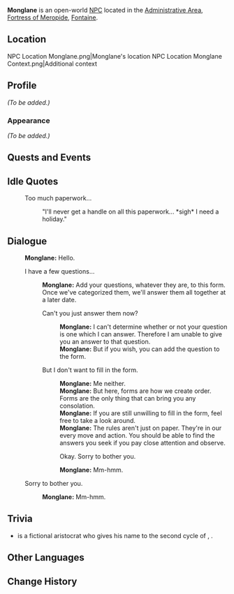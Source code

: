 {{Meta
<!-- Remove this template after adding the missing info -->
|missing_NPC_profile  = yes
}}
{{Character Infobox
|type             = Open-World NPC
|image            = NPC Monglane.png
|realname         = <!-- Optional, if different from in-game name -->
|deceased         = <!-- Past (for deceased prior to events of the game) or free response -->
|region           = Fontaine
|location         = Fontaine
|affiliation      = Fortress of Meropide
|title            = Fortress of Meropide Receptionist

|ancestry         = <!-- Clan/family -->
|father           = 
|mother           = 
|spouse           = 
|sibling          = 
|child            = 
|relative         = 

|voiceEN          = 
|voiceCN          = 
|voiceJP          = 
|voiceKR          = 
|dialoguereward   = 
}}
'''Monglane''' is an open-world [[NPC]] located in the [[Administrative Area]], [[Fortress of Meropide]], [[Fontaine]].

==Location==
<gallery>
NPC Location Monglane.png|Monglane's location
NPC Location Monglane Context.png|Additional context
</gallery>

==Profile==
''(To be added.)''

===Appearance===
''(To be added.)''

==Quests and Events==
{{Quests and Events}}

==Idle Quotes==
{{Dialogue Start}}
: {{DIcon|Idle}} Too much paperwork...
:: {{A|VO Monglane 01.ogg}} "I'll never get a handle on all this paperwork... *sigh* I need a holiday."
{{Dialogue End}}

==Dialogue==
{{Dialogue Start}}
:'''Monglane:''' Hello.
:{{DIcon}} I have a few questions...
::'''Monglane:''' Add your questions, whatever they are, to this form. Once we've categorized them, we'll answer them all together at a later date.
::{{DIcon}} Can't you just answer them now?
:::'''Monglane:''' I can't determine whether or not your question is one which I can answer. Therefore I am unable to give you an answer to that question.
:::'''Monglane:''' But if you wish, you can add the question to the form.
::{{DIcon}} But I don't want to fill in the form.
:::'''Monglane:''' Me neither.
:::'''Monglane:''' But here, forms are how we create order. Forms are the only thing that can bring you any consolation.
:::'''Monglane:''' If you are still unwilling to fill in the form, feel free to take a look around.
:::'''Monglane:''' The rules aren't just on paper. They're in our every move and action. You should be able to find the answers you seek if you pay close attention and observe.
:::{{DIcon}} Okay. Sorry to bother you.
:::'''Monglane:''' Mm-hmm.
:{{DIcon}} Sorry to bother you.
::'''Monglane:''' Mm-hmm.
{{Dialogue End}}
<!--
==Event Dialogue==
===Event Name===
{{Dialogue Start}}
:'''{{subst:PAGENAME}}:'''
{{Dialogue End}}
-->
==Trivia==
*{{w|Garin de Monglane}} is a fictional aristocrat who gives his name to the second cycle of {{w|Old French}} {{w|Chanson de geste|chansons de geste}}, {{w|La Geste de Garin de Monglane}}.

==Other Languages==
{{Other Languages|default_hidden=1
|en      = Monglane
|zhs     = 莫莱妮
|zhs_rm  = Mòláinī
|zht     = 莫萊妮
|zht_rm  = Mòláiní
|ja      = モングラーヌ
|ja_rm   = Monguraanu
|ko      = 몽그리니
|es      = Monglane
|fr      = Monglane
|ru      = Монглан
|th      = Monglane
|vi      = Monglane
|de      = Monglane
|id      = Monglane
|pt      = Monglane
|tr      = Monglane
|it      = Monglane
}}

==Change History==
{{Change History|4.1}}
<!--
==References==
{{Reflist}}-->